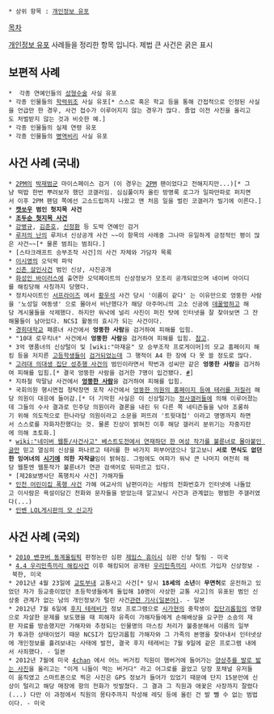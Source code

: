  * 상위 항목 : [[개인정보 유포]]

[[목차]]

[[개인정보 유포]] 사례들을 정리한 항목 입니다. 제법 큰 사건은 굵은 표시

== 보편적 사례 ==
 *  각종 연예인들의 [[성형수술]] 사실 유포
 * 각종 인물들의 [[학력위조]] 사실 유포[* 스스로 혹은 학교 등을 통해 간접적으로 인정된 사실을 언급만 한 경우, 사건 접수가 이루어지지 않는 경우가 많다. 졸업 이전 사진을 올리고도 처벌받지 않는 것과 비슷한 예.]
 * 각종 인물들의 실제 연령 유포
 * 각종 인물들의 [[병역비리]] 사실 유포

== 사건 사례 (국내) ==
 * [[2PM]]의 [[박재범]]군 마이스페이스 검거 (이 경우는 [[2PM]] 팬이었다고 전해지지만...)[* 그냥 떡밥 한번 뿌려보자 했던 코갤러임. 심심풀이차 올린 방명록 로그가 일파만파로 퍼지면서 이후 2PM 팬덤 쪽에선 고소드립까지 나왔고 맨 처음 일을 벌린 코갤러가 빌기에 이른다.]
 * '''[[캣쏘우]] 범인 헛지목 사건'''
 * '''[[조두순 헛지목 사건]]'''
 * [[강병규]], [[김준호]], [[신정환]] 등 도박 연예인 검거
 * [[루저의 난]]의 루저녀 신상공개 사건 ~~이 항목의 사례중 그나마 유일하게 긍정적인 평이 많은 사건~~[* 물론 범죄는 범죄다.]
 * [스타크래프트 승부조작 사건]의 사건 자체와 가담자 목록
 * [[이시영]]의 오덕력 파악
 * [[신촌 살인사건]] 범인 신상, 사진공개
 * [[화성인 바이러스]]에 출연한 오덕페이트의 신상정보가 모조리 공개되었으며 네이버 아이디를 해킹당해 사칭까지 당했다. 
 * 정치사이트인 [[서프라이즈]] 에서 [[황우석]] 사건 당시 '이름이 같다' 는 이유만으로 엉뚱한 사람을 '노성일 여동생' 으로 몰아서 비난했다가 해당 아주머니의 고소 신공에 [[데꿀멍]]하고 해당 게시물들을 삭제했다. 하지만 워낙에 널리 사진이 퍼진 탓에 인터넷을 잘 찾아보면 그 잔해물들이 남아있다. NCSI 활동의 효시가 되는 사건이다.
 * [[경희대학교]] 패륜녀 사건에서 '''엉뚱한 사람'''을 검거하여 피해를 입힘.
 * "10대 로우킥녀" 사건에서 '''엉뚱한 사람'''을 검거하여 피해를 입힘. [http://kr.news.yahoo.com/service/news/shellview.htm?linkid=33&articleid=20101115100555996j3&newssetid=470 참고].
 * 3억 명품녀의 신상털이 및 [wiki:"마재윤" 모 승부조작 프로게이머]의 모교 홈페이지 해킹 등을 저지른 [[고등학생]]들이 [http://www.boannews.com/media/view.asp?idx=24788 검거되었는데] 그 행적이 A4 한 장에 다 못 쓸 정도로 많다.
 * [[고려대 의대생 집단 성추행 사건]]의 범인이라면서 학번과 성씨만 같은 '''엉뚱한 사람'''을 검거하여 피해를 입힘.[* 결국 엉뚱한 사람을 검거한 7명이 입건됐다. [http://news.naver.com/main/read.nhn?mode=LSD&mid=sec&sid1=102&oid=001&aid=0005172881 #]]
 * 지하철 막말남 사건에서 [http://www.asiae.co.kr/news/view.htm?idxno=2011062907162051405 '''엉뚱한 사람''']을 검거하여 피해를 입힘. 
 * 국회의원 행시면접 청탁장면 포착 사건에서 [http://news.chosun.com/site/data/html_dir/2011/10/14/2011101400882.html 엉뚱한 의원의 홈페이지 등에 테러를 저질러] 해당 의원이 대응에 들어감.[* 더 기막힌 사실은 이 신상털기는 [[정사갤]]러들에 의해 이루어졌는데 그들의 수사 결과로 민주당 의원이라 결론을 내린 뒤 다른 쪽 네티즌들을 낚아 조롱하기 위해 의도적으로 한나라당 의원이라고 소문을 퍼뜨려 '트윗대첩' 이라고 명명까지 하면서 스스로를 자화자찬했다는 것. 물론 진상이 밝혀진 이후 해당 갤러리 분위기는 자중지란에 의해 초토화.]
 * [[wiki:"네이버 웹툰/사건사고" 베스트도전에서 연재하던 한 여성 작가를 불륜녀로 몰아붙인 글]]만 믿고 열심히 신상을 퍼나르고 테러를 한 바가지 퍼부어댔으나 알고보니 '''서로 면식도 없던 한 잉여녀의 [[시기]]에 의한 자작글'''임이 밝혀짐. 그럼에도 여파가 워낙 큰 나머지 여전히 해당 웹툰엔 웹툰작가 불륜녀가 연관 검색어로 뒤따르고 있다.
 * [제28보병사단 폭행치사 사건] 가해자들
 * [[인천 어린이집 폭행 사건]] 가해 여교사의 남편이라는 사람의 전화번호가 인터넷에 나돌았고 이사람은 욕설이담긴 전화와 문자들을 받았는데 알고보니 사건과 관계없는 평범한 주갤러였다(...)
 * [http://bbs2.ruliweb.daum.net/gaia/do/ruliweb/family/217/read?articleId=15710763&bbsId=G005&itemId=64&pageIndex=1 인벤 LOL게시판의 모 신고자]
== 사건 사례 (국외) ==
 * [[2010 밴쿠버 동계올림픽]] 판정논란 심판 [[제임스 휴이시]] 심판 신상 털림 - 미국
 * [[4.4 우리민족끼리 해킹사건]] 이후 해킹되어 공개된 [[우리민족끼리]] 사이트 가입자 신상정보 - 북한, 미국
 * 2012년 4월 23일에 [[교토]]부내 교통사고 사건[* 당시 '''18세의 소년'''이 '''무면허'''로 운전하고 있었던 차가 등교중이었던 초등학생들에게 돌입해 10명이 사상한 교통 사고]의 유표된 범인 신상중 관계가 없는 남의 개인정보가 털린 사건[http://wjn.jp/article/detail/5337037/ 관련 기사(일본어)]. - 일본
 * 2012년 7월 6일에 [[후지 테레비]]가 정보 프로그램으로 [[시가]]현의 중학생이 [[집단괴롭힘]]의 영향으로 자살한 문제를 보도했을 때 피해자 유족이 가해자들에게 손해배상을 요구한 소송의 재판 자료를 방송했지만 가해자와 추정되는 인물명의 마스킹 처리가 불충분해서 이름의 일부가 투과한 상태이었기 때문 NCSI가 집단괴롭힘 가해자와 그 가족의 본명을 찾아내서 인터넷상에 개인정보를 흘려보내는 사태에 발전, 결국 후지 테레비는 7월 9일에 같은 프로그램 내에서 사죄했다. - 일본
 * 2012년 7월에 미국 [[4chan]] 에서 어느 버거킹 직원이 햄버거에 들어가는 [http://media.daum.net/foreign/newsview?newsid=20120718171304711 양상추를 발로 밟는 사진]을 올리고는 "이게 니들이 먹는 버거다" 라고 어그로를 끌었고 당장 포채널 유저들이 움직였고 스마트폰으로 찍은 사진은 GPS 정보가 들어가 있었기 때문에 단지 15분만에 신상이 털리고 해당 매장에 항의 전화가 빗발쳤다. 그 결과 그 직원과 애꿎은 사장까지 잘렸다(...) 다만 이 과정에서 직원의 몽타주까지 작성해 레딧 등에 올린 건 발 뺄 수 없는 범법이다. - 미국
